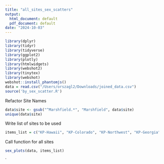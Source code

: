 ```yaml
---
title: "all_sites_sex_scatters"
output:
  html_document: default
  pdf_document: default
date: "2024-10-03"
---
```


```r
library(dplyr)
library(tidyr)
library(tidyverse)
library(ggplot2)
library(plotly)
library(htmlwidgets)
library(webshot2)
library(tinytex)
library(webshot)
webshot::install_phantomjs()
data = read.csv("/Users/orszagl2/Downloads/joined_data.csv")
source('by_sex_scatter.R')
```

Refactor Site Names
```r
data$site <- gsub("^Marshfield.*", "Marshfield", data$site)
unique(data$site)
```

Write list of sites to be used
```r
items_list = c("KP-Hawaii", "KP-Colorado", "KP-Northwest", "KP-Georgia", "Marshfield", "Sanford Health", "Henry Ford", "University of Chicago")
```

Call function for all sites
```r
sex_plots(data, items_list)
```


`



